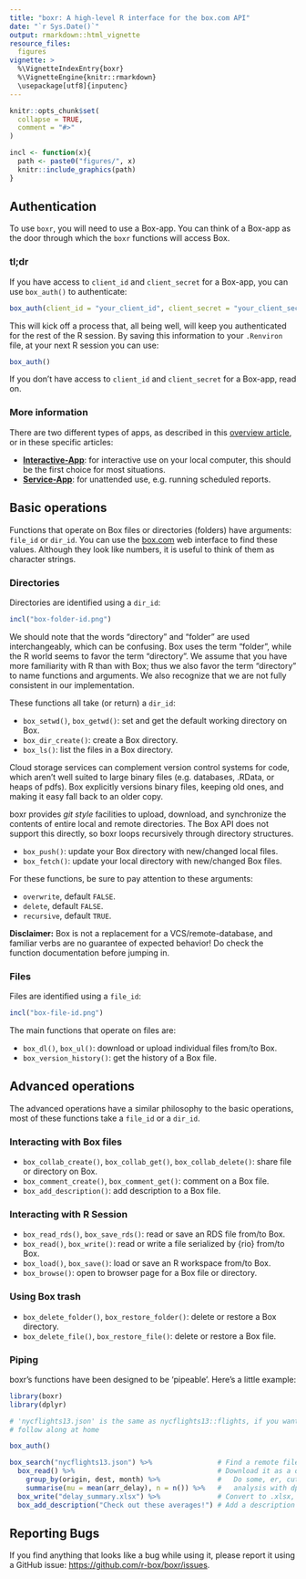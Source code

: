```yaml
---
title: "boxr: A high-level R interface for the box.com API"
date: "`r Sys.Date()`"
output: rmarkdown::html_vignette
resource_files:
  figures
vignette: >
  %\VignetteIndexEntry{boxr}
  %\VignetteEngine{knitr::rmarkdown}
  \usepackage[utf8]{inputenc}
---
```


```r
knitr::opts_chunk$set(
  collapse = TRUE,
  comment = "#>"
)

incl <- function(x){
  path <- paste0("figures/", x)
  knitr::include_graphics(path)
}
```

## Authentication

To use `boxr`, you will need to use a Box-app. You can think of a Box-app as the door through which the `boxr` functions will access Box.  

### tl;dr

If you have access to `client_id` and `client_secret` for a Box-app, you can use `box_auth()` to authenticate:

```r
box_auth(client_id = "your_client_id", client_secret = "your_client_secret")
```

This will kick off a process that, all being well, will keep you authenticated for the rest of the R session. By saving this information to your `.Renviron` file, at your next R session you can use:

```r
box_auth()
```

If you don't have access to  `client_id` and `client_secret` for a Box-app, read on.

### More information

There are two different types of apps, as described in this [overview article](./boxr-apps.html), or in these specific articles:

- **[Interactive-App](./boxr-app-interactive.html)**: for interactive use on your local computer, this should be the first choice for most situations.
- **[Service-App](./boxr-app-service.html)**: for unattended use, e.g. running scheduled reports.

## Basic operations

Functions that operate on Box files or directories (folders) have arguments: `file_id` or `dir_id`. You can use the [box.com](https://box.com) web interface to find these values. Although they look like numbers, it is useful to think of them as character strings.

### Directories 

Directories are identified using a `dir_id`:

```r
incl("box-folder-id.png")
```

We should note that the words "directory" and "folder" are used interchangeably, which can be confusing. Box uses the term "folder", while the R world seems to favor the term "directory". We assume that you have more familiarity with R 
than with Box; thus we also favor the term "directory" to name functions and arguments. We also recognize that we are not fully consistent in our implementation.

These functions all take (or return) a `dir_id`:

 - `box_setwd()`, `box_getwd()`: set and get the default working directory on Box.
 - `box_dir_create()`: create a Box directory.
 - `box_ls()`: list the files in a Box directory.
 
Cloud storage services can complement version control systems for code, which aren't well suited to large binary files (e.g. databases, .RData, or heaps of pdfs). Box explicitly versions binary files, keeping old ones, and making it easy fall back to an older copy.

boxr provides *git style* facilities to upload, download, and synchronize the contents of entire local and remote directories. The Box API does not support this directly, so boxr loops recursively through directory structures.

  - `box_push()`: update your Box directory with new/changed local files.
  - `box_fetch()`: update your local directory with new/changed Box files.

For these functions, be sure to pay attention to these arguments:

  - `overwrite`, default `FALSE`.
  - `delete`, default `FALSE`.
  - `recursive`, default `TRUE`.

**Disclaimer:** Box is not a replacement for a VCS/remote-database, and familiar verbs are no guarantee of expected behavior! Do check the function documentation before jumping in.

### Files

Files are identified using a `file_id`:

```r
incl("box-file-id.png")
```

The main functions that operate on files are:

 - `box_dl()`, `box_ul()`: download or upload individual files from/to Box.
 - `box_version_history()`: get the history of a Box file.

## Advanced operations

The advanced operations have a similar philosophy to the basic operations, most of these functions take a `file_id` or a `dir_id`.

### Interacting with Box files

  - `box_collab_create()`, `box_collab_get()`, `box_collab_delete()`: share file or directory on Box.
  - `box_comment_create()`, `box_comment_get()`: comment on a Box file.
  - `box_add_description()`: add description to a Box file.

### Interacting with R Session

 - `box_read_rds()`, `box_save_rds()`: read or save an RDS file from/to Box.
 - `box_read()`, `box_write()`: read or write a file serialized by {rio} from/to Box.
 - `box_load()`, `box_save()`: load or save an R workspace from/to Box.
 - `box_browse()`: open to browser page for a Box file or directory.

### Using Box trash

  - `box_delete_folder()`, `box_restore_folder()`: delete or restore a Box directory.
  - `box_delete_file()`, `box_restore_file()`: delete or restore a Box file.
 
### Piping

boxr's functions have been designed to be 'pipeable'. Here's a little example:

```r
library(boxr)
library(dplyr)

# 'nycflights13.json' is the same as nycflights13::flights, if you want to
# follow along at home

box_auth()

box_search("nycflights13.json") %>%                # Find a remote file
  box_read() %>%                                   # Download it as a data.frame
    group_by(origin, dest, month) %>%              #   Do some, er, cutting edge
    summarise(mu = mean(arr_delay), n = n()) %>%   #   analysis with dplyr!
  box_write("delay_summary.xlsx") %>%              # Convert to .xlsx, upload
  box_add_description("Check out these averages!") # Add a description to your file!
```

## Reporting Bugs

If you find anything that looks like a bug while using it, please report it using a GitHub issue:
<https://github.com/r-box/boxr/issues>.
